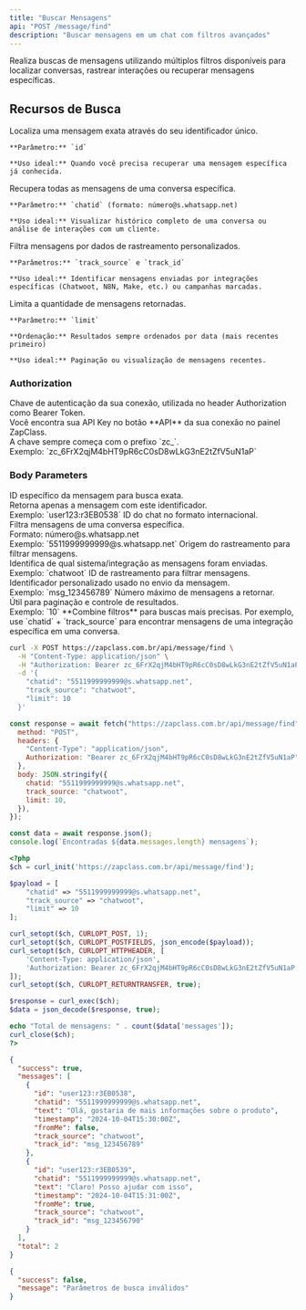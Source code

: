 ```yaml
---
title: "Buscar Mensagens"
api: "POST /message/find"
description: "Buscar mensagens em um chat com filtros avançados"
---
```


Realiza buscas de mensagens utilizando múltiplos filtros disponíveis para localizar conversas, rastrear interações ou recuperar mensagens específicas.

## Recursos de Busca

<AccordionGroup>
  <Accordion title="Busca por ID Específico" icon="magnifying-glass">
    Localiza uma mensagem exata através do seu identificador único.

    **Parâmetro:** `id`

    **Uso ideal:** Quando você precisa recuperar uma mensagem específica já conhecida.

  </Accordion>

  <Accordion title="Filtrar por Chat" icon="messages">
    Recupera todas as mensagens de uma conversa específica.

    **Parâmetro:** `chatid` (formato: número@s.whatsapp.net)

    **Uso ideal:** Visualizar histórico completo de uma conversa ou análise de interações com um cliente.

  </Accordion>

  <Accordion title="Rastreamento de Mensagens" icon="chart-line">
    Filtra mensagens por dados de rastreamento personalizados.

    **Parâmetros:** `track_source` e `track_id`

    **Uso ideal:** Identificar mensagens enviadas por integrações específicas (Chatwoot, N8N, Make, etc.) ou campanhas marcadas.

  </Accordion>

  <Accordion title="Controle de Resultados" icon="list-ordered">
    Limita a quantidade de mensagens retornadas.

    **Parâmetro:** `limit`

    **Ordenação:** Resultados sempre ordenados por data (mais recentes primeiro)

    **Uso ideal:** Paginação ou visualização de mensagens recentes.

  </Accordion>
</AccordionGroup>

### Authorization

<ParamField path="api_key" type="string" required>
  Chave de autenticação da sua conexão, utilizada no header Authorization como
  Bearer Token. <br />
  Você encontra sua API Key no botão **API** da sua conexão no painel ZapClass. <br />
  A chave sempre começa com o prefixo `zc_`. <br />
  Exemplo: `zc_6FrX2qjM4bHT9pR6cC0sD8wLkG3nE2tZfV5uN1aP`
</ParamField>

### Body Parameters

<ParamField path="id" type="string">
  ID específico da mensagem para busca exata. <br />
  Retorna apenas a mensagem com este identificador. <br />
  Exemplo: `user123:r3EB0538`
</ParamField>

<ParamField path="chatid" type="string">
  ID do chat no formato internacional. <br />
  Filtra mensagens de uma conversa específica. <br />
  Formato: número@s.whatsapp.net <br />
  Exemplo: `5511999999999@s.whatsapp.net`
</ParamField>

<ParamField path="track_source" type="string">
  Origem do rastreamento para filtrar mensagens. <br />
  Identifica de qual sistema/integração as mensagens foram enviadas. <br />
  Exemplo: `chatwoot`
</ParamField>

<ParamField path="track_id" type="string">
  ID de rastreamento para filtrar mensagens. <br />
  Identificador personalizado usado no envio da mensagem. <br />
  Exemplo: `msg_123456789`
</ParamField>

<ParamField path="limit" type="integer">
  Número máximo de mensagens a retornar. <br />
  Útil para paginação e controle de resultados. <br />
  Exemplo: `10`
</ParamField>

<Tip>
  **Combine filtros** para buscas mais precisas. Por exemplo, use `chatid` +
  `track_source` para encontrar mensagens de uma integração específica em uma
  conversa.
</Tip>

<RequestExample>

```bash cURL
curl -X POST https://zapclass.com.br/api/message/find \
  -H "Content-Type: application/json" \
  -H "Authorization: Bearer zc_6FrX2qjM4bHT9pR6cC0sD8wLkG3nE2tZfV5uN1aP" \
  -d '{
    "chatid": "5511999999999@s.whatsapp.net",
    "track_source": "chatwoot",
    "limit": 10
  }'
```

```javascript JavaScript
const response = await fetch("https://zapclass.com.br/api/message/find", {
  method: "POST",
  headers: {
    "Content-Type": "application/json",
    Authorization: "Bearer zc_6FrX2qjM4bHT9pR6cC0sD8wLkG3nE2tZfV5uN1aP",
  },
  body: JSON.stringify({
    chatid: "5511999999999@s.whatsapp.net",
    track_source: "chatwoot",
    limit: 10,
  }),
});

const data = await response.json();
console.log(`Encontradas ${data.messages.length} mensagens`);
```

```php PHP
<?php
$ch = curl_init('https://zapclass.com.br/api/message/find');

$payload = [
    "chatid" => "5511999999999@s.whatsapp.net",
    "track_source" => "chatwoot",
    "limit" => 10
];

curl_setopt($ch, CURLOPT_POST, 1);
curl_setopt($ch, CURLOPT_POSTFIELDS, json_encode($payload));
curl_setopt($ch, CURLOPT_HTTPHEADER, [
    'Content-Type: application/json',
    'Authorization: Bearer zc_6FrX2qjM4bHT9pR6cC0sD8wLkG3nE2tZfV5uN1aP'
]);
curl_setopt($ch, CURLOPT_RETURNTRANSFER, true);

$response = curl_exec($ch);
$data = json_decode($response, true);

echo "Total de mensagens: " . count($data['messages']);
curl_close($ch);
?>
```

</RequestExample>

<ResponseExample>

```json 200
{
  "success": true,
  "messages": [
    {
      "id": "user123:r3EB0538",
      "chatid": "5511999999999@s.whatsapp.net",
      "text": "Olá, gostaria de mais informações sobre o produto",
      "timestamp": "2024-10-04T15:30:00Z",
      "fromMe": false,
      "track_source": "chatwoot",
      "track_id": "msg_123456789"
    },
    {
      "id": "user123:r3EB0539",
      "chatid": "5511999999999@s.whatsapp.net",
      "text": "Claro! Posso ajudar com isso",
      "timestamp": "2024-10-04T15:31:00Z",
      "fromMe": true,
      "track_source": "chatwoot",
      "track_id": "msg_123456790"
    }
  ],
  "total": 2
}
```

```json 400
{
  "success": false,
  "message": "Parâmetros de busca inválidos"
}
```

</ResponseExample>
